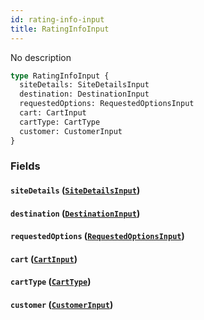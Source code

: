 ```yaml
---
id: rating-info-input
title: RatingInfoInput
---
```


No description

```graphql
type RatingInfoInput {
  siteDetails: SiteDetailsInput
  destination: DestinationInput
  requestedOptions: RequestedOptionsInput
  cart: CartInput
  cartType: CartType
  customer: CustomerInput
}
```

### Fields

#### `siteDetails` ([`SiteDetailsInput`](/schema/inputs/site-details-input))

#### `destination` ([`DestinationInput`](/schema/inputs/destination-input))

#### `requestedOptions` ([`RequestedOptionsInput`](/schema/inputs/requested-options-input))

#### `cart` ([`CartInput`](/schema/inputs/cart-input))

#### `cartType` ([`CartType`](/schema/enums/cart-type))

#### `customer` ([`CustomerInput`](/schema/inputs/customer-input))
